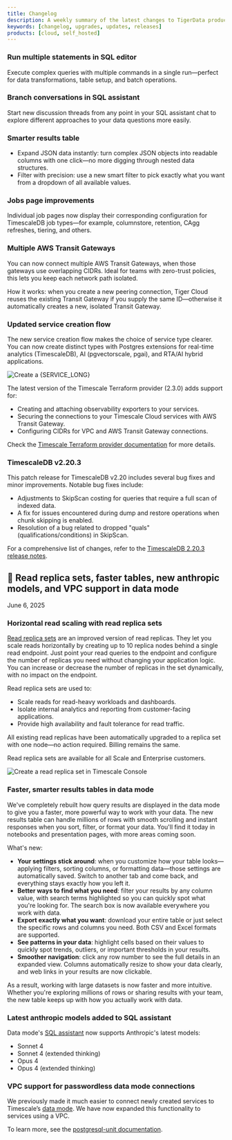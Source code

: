 ```yaml
---
title: Changelog
description: A weekly summary of the latest changes to TigerData products with links to detailed documentation
keywords: [changelog, upgrades, updates, releases]
products: [cloud, self_hosted]
---
```




<Update label="🚀 Multi-command queries in SQL editor, improved job page experience,
multiple AWS Transit Gateways, and a new service creation flow" description="June 20, 2025">

### Run multiple statements in SQL editor
Execute complex queries with multiple commands in a single run—perfect for data transformations, table setup, and batch operations.

### Branch conversations in SQL assistant
Start new discussion threads from any point in your SQL assistant chat to explore different approaches to your data questions more easily.

### Smarter results table
- Expand JSON data instantly: turn complex JSON objects into readable columns with one click—no more digging through nested data structures.
- Filter with precision: use a new smart filter to pick exactly what you want from a dropdown of all available values.

### Jobs page improvements
Individual job pages now display their corresponding configuration for TimescaleDB job types—for example, columnstore, retention, CAgg refreshes, tiering, and others.

### Multiple AWS Transit Gateways

You can now connect multiple AWS Transit Gateways, when those gateways use overlapping CIDRs. Ideal for teams with zero-trust policies, this lets you keep each network path isolated.

How it works: when you create a new peering connection, Tiger Cloud reuses the existing Transit Gateway if you supply the same ID—otherwise it automatically creates a new, isolated Transit Gateway.

### Updated service creation flow

The new service creation flow makes the choice of service type clearer. You can now create distinct types with Postgres extensions for real-time analytics (TimescaleDB), AI (pgvectorscale, pgai), and RTA/AI hybrid applications.

![Create a {SERVICE_LONG}](https://assets.timescale.com/docs/images/tiger-cloud-console/create-tiger-cloud-service.png)
</Update>


<Update label="⚙️ Improved Terraform support and TimescaleDB v2.20.3" description="June 13, 2025">

The latest version of the Timescale Terraform provider (2.3.0) adds support for:
- Creating and attaching observability exporters to your services.
- Securing the connections to your Timescale Cloud services with AWS Transit Gateway.
- Configuring CIDRs for VPC and AWS Transit Gateway connections.

Check the [Timescale Terraform provider documentation](https://registry.terraform.io/providers/timescale/timescale/latest/docs) for more details.

### TimescaleDB v2.20.3

This patch release for TimescaleDB v2.20 includes several bug fixes and minor improvements. 
Notable bug fixes include:
- Adjustments to SkipScan costing for queries that require a full scan of indexed data.
- A fix for issues encountered during dump and restore operations when chunk skipping is enabled.
- Resolution of a bug related to dropped "quals" (qualifications/conditions) in SkipScan.

For a comprehensive list of changes, refer to the [TimescaleDB 2.20.3 release notes](https://github.com/timescale/timescaledb/releases/tag/2.20.3).

## 🧘 Read replica sets, faster tables, new anthropic models, and VPC support in data mode
<Label type="date">June 6, 2025</Label>

### Horizontal read scaling with read replica sets

[Read replica sets](https://docs.timescale.com/use-timescale/latest/ha-replicas/read-scaling/) are an improved version of read replicas. They let you scale reads horizontally by creating up to 10 replica nodes behind a single read endpoint. Just point your read queries to the endpoint and configure the number of replicas you need without changing your application logic. You can increase or decrease the number of replicas in the set dynamically, with no impact on the endpoint.

Read replica sets are used to:

- Scale reads for read-heavy workloads and dashboards.
- Isolate internal analytics and reporting from customer-facing applications.
- Provide high availability and fault tolerance for read traffic.

All existing read replicas have been automatically upgraded to a replica set with one node—no action required. Billing remains the same.

Read replica sets are available for all Scale and Enterprise customers.

![Create a read replica set in Timescale Console](https://assets.timescale.com/docs/images/create-read-replica-set-timescale-console.png)

### Faster, smarter results tables in data mode

We've completely rebuilt how query results are displayed in the data mode to give you a faster, more powerful way to work with your data. The new results table can handle millions of rows with smooth scrolling and instant responses when you sort, filter, or format your data. You'll find it today in notebooks and presentation pages, with more areas coming soon.

What's new:

- **Your settings stick around**: when you customize how your table looks—applying filters, sorting columns, or formatting data—those settings are automatically saved. Switch to another tab and come back, and everything stays exactly how you left it.
- **Better ways to find what you need**: filter your results by any column value, with search terms highlighted so you can quickly spot what you're looking for. The search box is now available everywhere you work with data.
- **Export exactly what you want**: download your entire table or just select the specific rows and columns you need. Both CSV and Excel formats are supported.
- **See patterns in your data**: highlight cells based on their values to quickly spot trends, outliers, or important thresholds in your results.
- **Smoother navigation**: click any row number to see the full details in an expanded view. Columns automatically resize to show your data clearly, and web links in your results are now clickable.

As a result, working with large datasets is now faster and more intuitive. Whether you're exploring millions of rows or sharing results with your team, the new table keeps up with how you actually work with data.

### Latest anthropic models added to SQL assistant

Data mode's [SQL assistant](https://docs.timescale.com/getting-started/latest/run-queries-from-console/#sql-assistant) now supports Anthropic's latest models:

- Sonnet 4
- Sonnet 4 (extended thinking)
- Opus 4
- Opus 4 (extended thinking)

### VPC support for passwordless data mode connections

We previously made it much easier to connect newly created services to Timescale’s [data mode](https://docs.timescale.com/getting-started/latest/run-queries-from-console/#data-mode). We have now expanded this functionality to services using a VPC.

</Update>


To learn more, see the [postgresql-unit documentation](https://github.com/df7cb/postgresql-unit).

[release-notes]: /about/:currentVersion:/release-notes/
[timescaledb-releases]: https://github.com/timescale/timescaledb/releases/
[pgai]: https://github.com/timescale/pgai
[pgvectorscale]: https://github.com/timescale/pgvectorscale/
[signup]: https://console.cloud.timescale.com/signup
[sql-editor]: /getting-started/:currentVersion:/run-queries-from-console/#sql-editor
[aws-timescale]: https://aws.amazon.com/marketplace/seller-profile?id=seller-wbtecrjp3kxpm
[ops-mode-allow-list]: /about/:currentVersion:/changelog/#-ip-allow-lists
[popsql-web]: https://app.popsql.com/login
[popsql-desktop]: https://popsql.com/download
[console]: https://console.cloud.timescale.com/dashboard/services
[integrations]: /integrations/:currentVersion:/
[log-28032025-pgvectorscale-rn]: https://github.com/timescale/pgvectorscale/releases/tag/0.7.0
[log-28032025-pgvectorscale-example]: https://github.com/timescale/pgvectorscale?tab=readme-ov-file#label-based-filtering-with-diskann
